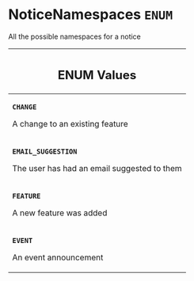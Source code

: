 <!--
  _____   ____    _   _  ____ _______   ______ _____ _____ _______
  |  __  / __   |  | |/ __ __   __| |  ____|  __ _   _|__   __|
  | |  | | |  | | |  | | |  | | | |    | |__  | |  | || |    | |
  | |  | | |  | | | . ` | |  | | | |    |  __| | |  | || |    | |
  | |__| | |__| | | |  | |__| | | |    | |____| |__| || |_   | |
  |_____/ ____/  |_| _|____/  |_|    |______|_____/_____|  |_|
  This file is auto-generated by script/generate_graphql_api_content.sh,
  please build the schema.json by running `rails api:graph:export`
  with https://github.com/buildkite/buildkite/,
  replace the content in data/graphql_data_schema.json
  and run the generation script `./scripts/generate-graphql-api-content.sh`.
-->
<!-- vale off -->
<h1 class="has-pills" data-algolia-exclude>
  NoticeNamespaces
  <span class="pill pill--enum pill--normal-case pill--large"><code>ENUM</code></span>
</h1>
<!-- vale on -->

<p>All the possible namespaces for a notice</p>

<table class="responsive-table responsive-table--single-column-rows">
  <thead>
    <th>
      <h2 data-algolia-exclude>ENUM Values</h2>
    </th>
  </thead>
  <tbody>
    <tr>
      <td>
        <p>
          <strong>
            <code>CHANGE</code>
          </strong>
        </p>
        <p>A change to an existing feature</p>
      </td>
    </tr>
    <tr>
      <td>
        <p>
          <strong>
            <code>EMAIL_SUGGESTION</code>
          </strong>
        </p>
        <p>The user has had an email suggested to them</p>
      </td>
    </tr>
    <tr>
      <td>
        <p>
          <strong>
            <code>FEATURE</code>
          </strong>
        </p>
        <p>A new feature was added</p>
      </td>
    </tr>
    <tr>
      <td>
        <p>
          <strong>
            <code>EVENT</code>
          </strong>
        </p>
        <p>An event announcement</p>
      </td>
    </tr>
  </tbody>
</table>
